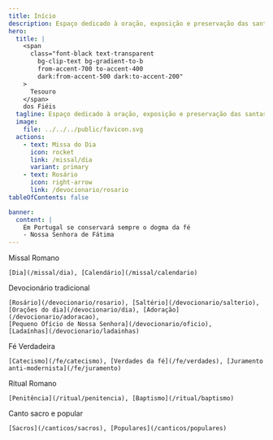 ```yaml
---
title: Início
description: Espaço dedicado à oração, exposição e preservação das santas tradições da Igreja.
hero:
  title: |
    <span
      class="font-black text-transparent
        bg-clip-text bg-gradient-to-b
        from-accent-700 to-accent-400
        dark:from-accent-500 dark:to-accent-200"
    >
      Tesouro
    </span>
    dos Fiéis
  tagline: Espaço dedicado à oração, exposição e preservação das santas tradições da Igreja.
  image:
    file: ../../../public/favicon.svg
  actions:
    - text: Missa do Dia
      icon: rocket
      link: /missal/dia
      variant: primary
    - text: Rosário
      icon: right-arrow
      link: /devocionario/rosario
tableOfContents: false

banner:
  content: |
    Em Portugal se conservará sempre o dogma da fé
    - Nossa Senhora de Fátima
---
```



<CardGrid stagger>
  <Card title="Missal" icon="star">
    Missal Romano

    [Dia](/missal/dia), [Calendário](/missal/calendario)

  </Card>
  <Card title="Devocionário" icon="star">
    Devocionário tradicional

    [Rosário](/devocionario/rosario), [Saltério](/devocionario/salterio),
    [Orações do dia](/devocionario/dia), [Adoração](/devocionario/adoracao),
    [Pequeno Ofício de Nossa Senhora](/devocionario/oficio),
    [Ladaínhas](/devocionario/ladainhas)

  </Card>
  <Card title="Fé" icon="star">
    Fé Verdadeira

    [Catecismo](/fe/catecismo), [Verdades da fé](/fe/verdades), [Juramento
    anti-modernista](/fe/juramento)

  </Card>
  <Card title="Ritual" icon="star">
    Ritual Romano

    [Penitência](/ritual/penitencia), [Baptismo](/ritual/baptismo)

  </Card>
  <Card title="Cânticos" icon="star">
    Canto sacro e popular

    [Sacros](/canticos/sacros), [Populares](/canticos/populares)

  </Card>
</CardGrid>

